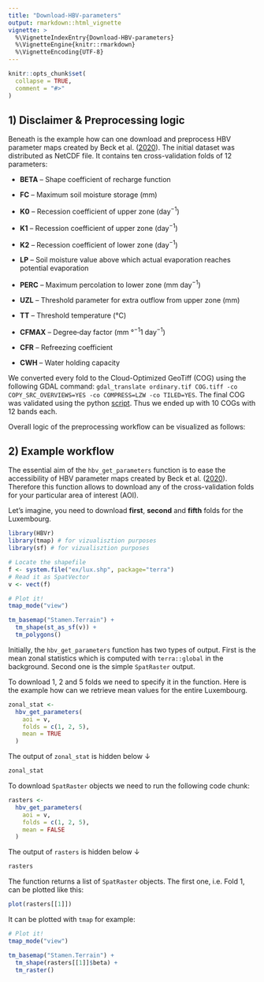 ```yaml
---
title: "Download-HBV-parameters"
output: rmarkdown::html_vignette
vignette: >
  %\VignetteIndexEntry{Download-HBV-parameters}
  %\VignetteEngine{knitr::rmarkdown}
  %\VignetteEncoding{UTF-8}
---
```



<!-- Some JS to enable code folding -->
<!-- <script> -->
<!-- $(document).ready(function() { -->

<!--   $chunks = $('.fold'); -->

<!--   $chunks.each(function () { -->

<!--     // add button to source code chunks -->
<!--     if ( $(this).hasClass('s') ) { -->
<!--       $('pre.r', this).prepend("<div class=\"showopt\">Show Source</div><br style=\"line-height:22px;\"/>"); -->
<!--       $('pre.r', this).children('code').attr('class', 'folded'); -->
<!--     } -->

<!--     // add button to output chunks -->
<!--     if ( $(this).hasClass('o') ) { -->
<!--       $('pre:not(.r)', this).has('code').prepend("<div class=\"showopt\">Show Output</div><br style=\"line-height:22px;\"/>"); -->
<!--       $('pre:not(.r)', this).children('code:not(r)').addClass('folded'); -->

<!--       // add button to plots -->
<!--       $(this).find('img').wrap('<pre class=\"plot\"></pre>'); -->
<!--       $('pre.plot', this).prepend("<div class=\"showopt\">Show Plot</div><br style=\"line-height:22px;\"/>"); -->
<!--       $('pre.plot', this).children('img').addClass('folded'); -->

<!--     } -->
<!--   }); -->

<!--   // hide all chunks when document is loaded -->
<!--   $('.folded').css('display', 'none') -->

<!--   // function to toggle the visibility -->
<!--   $('.showopt').click(function() { -->
<!--     var label = $(this).html(); -->
<!--     if (label.indexOf("Show") >= 0) { -->
<!--       $(this).html(label.replace("Show", "Hide")); -->
<!--     } else { -->
<!--       $(this).html(label.replace("Hide", "Show")); -->
<!--     } -->
<!--     $(this).siblings('code, img').slideToggle('fast', 'swing'); -->
<!--   }); -->
<!-- }); -->
<!-- </script> -->


<!-- <style> -->
<!-- .showopt { -->
<!--   background-color: #163d5a; -->
<!--   color: #FFFFFF;  -->
<!--   width: 100px; -->
<!--   height: 20px; -->
<!--   text-align: center; -->
<!--   vertical-align: middle !important; -->
<!--   float: right; -->
<!--   font-family: sans-serif; -->
<!--   border-radius: 8px; -->
<!-- } -->

<!-- .showopt:hover { -->
<!--     background-color: #dfe4f2; -->
<!--     color: #004c93; -->
<!-- } -->

<!-- pre.plot { -->
<!--   background-color: white !important; -->
<!-- } -->
<!-- </style> -->


```r
knitr::opts_chunk$set(
  collapse = TRUE,
  comment = "#>"
)
```

## 1) Disclaimer & Preprocessing logic
Beneath is the example how can one download and preprocess HBV parameter maps created by Beck et al. ([2020](http://www.gloh2o.org/hbv/)). The initial dataset was distributed as NetCDF file. It contains ten cross-validation folds of 12 parameters:

- **BETA** -- Shape coefficient of recharge function

- **FC** -- Maximum soil moisture storage (mm)

- **K0** -- Recession coefficient of upper zone (day<sup>−1</sup>)

- **K1** -- Recession coefficient of upper zone (day<sup>−1</sup>)

- **K2** -- Recession coefficient of lower zone (day<sup>−1</sup>)

- **LP** -- Soil moisture value above which actual evaporation reaches potential evaporation

- **PERC** -- Maximum percolation to lower zone (mm day<sup>−1</sup>)

- **UZL** -- Threshold parameter for extra outflow from upper zone (mm)

- **TT** -- Threshold temperature (°C)

- **CFMAX** -- Degree‐day factor (mm °<sup>−1</sup>1 day<sup>−1</sup>)

- **CFR** -- Refreezing coefficient

- **CWH** -- Water holding capacity

We converted every fold to the Cloud-Optimized GeoTiff (COG) using the following GDAL command: `gdal_translate ordinary.tif COG.tiff -co COPY_SRC_OVERVIEWS=YES -co COMPRESS=LZW -co TILED=YES`. The final COG was validated using the python [script](https://github.com/OSGeo/gdal/blob/master/swig/python/gdal-utils/osgeo_utils/samples/validate_cloud_optimized_geotiff.py). Thus we ended up with 10 COGs with 12 bands each.

Overall logic of the preprocessing workflow can be visualized as follows:


## 2) Example workflow

The essential aim of the `hbv_get_parameters` function is to ease the accessibility of HBV parameter maps created by Beck et al. ([2020](http://www.gloh2o.org/hbv/)). Therefore this function allows to download any of the cross-validation folds for your particular area of interest (AOI).

Let's imagine, you need to download **first**, **second** and **fifth** folds for the Luxembourg.

```r
library(HBVr)
library(tmap) # for vizualisztion purposes
library(sf) # for vizualisztion purposes

# Locate the shapefile
f <- system.file("ex/lux.shp", package="terra")
# Read it as SpatVector
v <- vect(f)

# Plot it!
tmap_mode("view")

tm_basemap("Stamen.Terrain") +
  tm_shape(st_as_sf(v)) +
  tm_polygons()
```

Initially, the `hbv_get_parameters` function has two types of output. First is the mean zonal statistics which is computed with `terra::global` in the background. Second one is the simple `SpatRaster` output.

To download 1, 2 and 5 folds we need to specify it in the function. Here is the example how can we retrieve mean values for the entire Luxembourg.

```r
zonal_stat <- 
  hbv_get_parameters(
    aoi = v,
    folds = c(1, 2, 5),
    mean = TRUE
  )
```

The output of `zonal_stat` is hidden below ↓ 
<!-- <div class="fold s o"> -->
```r
zonal_stat
```
<!-- </div> -->


To download `SpatRaster` objects we need to run the following code chunk:
```r

rasters <- 
  hbv_get_parameters(
    aoi = v,
    folds = c(1, 2, 5),
    mean = FALSE
  )

```

The output of `rasters` is hidden below ↓ 
<!-- <div class="fold s o"> -->
```r
rasters
```
<!-- </div> -->

The function returns a list of `SpatRaster` objects. The first one, i.e. Fold 1, can be plotted like this:

```r
plot(rasters[[1]])
```

It can be plotted with `tmap` for example:
```r
# Plot it!
tmap_mode("view")

tm_basemap("Stamen.Terrain") +
  tm_shape(rasters[[1]]$beta) +
  tm_raster()
```
